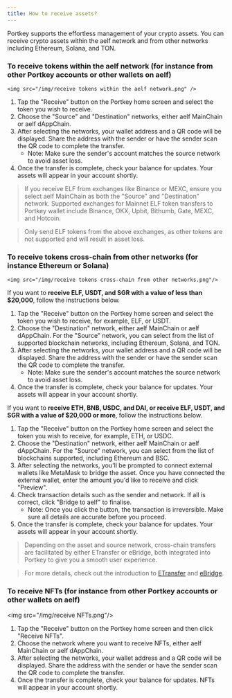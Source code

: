 ```yaml
---
title: How to receive assets?
---
```


Portkey supports the effortless management of your crypto assets. You can receive crypto assets within the aelf network and from other networks including Ethereum, Solana, and TON.

### To receive tokens within the aelf network (for instance from other Portkey accounts or other wallets on aelf)

`<img src="/img/receive tokens within the aelf network.png" />`

1. Tap the "Receive" button on the Portkey home screen and select the token you wish to receive.
2. Choose the "Source" and "Destination" networks, either aelf MainChain or aelf dAppChain.
3. After selecting the networks, your wallet address and a QR code will be displayed. Share the address with the sender or have the sender scan the QR code to complete the transfer.
   * Note: Make sure the sender's account matches the source network to avoid asset loss.
4. Once the transfer is complete, check your balance for updates. Your assets will appear in your account shortly.

> If you receive ELF from exchanges like Binance or MEXC, ensure you select aelf MainChain as both the "Source" and "Destination" network. Supported exchanges for Mainnet ELF token transfers to Portkey wallet include Binance, OKX, Upbit, Bithumb, Gate, MEXC, and Hotcoin.

> Only send ELF tokens from the above exchanges, as other tokens are not supported and will result in asset loss.

### To receive tokens cross-chain from other networks (for instance Ethereum or Solana)

`<img src="/img/receive tokens cross-chain from other networks.png"/>`

If you want to **receive ELF, USDT, and SGR with a value of less than $20,000**, follow the instructions below.

1. Tap the "Receive" button on the Portkey home screen and select the token you wish to receive, for example, ELF, or USDT.
2. Choose the "Destination" network, either aelf MainChain or aelf dAppChain. For the "Source" network, you can select from the list of supported blockchain networks, including Ethereum, Solana, and TON.
3. After selecting the networks, your wallet address and a QR code will be displayed. Share the address with the sender or have the sender scan the QR code to complete the transfer.
   * Note: Make sure the sender's account matches the source network to avoid asset loss.
4. Once the transfer is complete, check your balance for updates. Your assets will appear in your account shortly.

If you want to **receive ETH, BNB, USDC, and DAI, or receive ELF, USDT, and SGR with a value of $20,000 or more**, follow the instructions below.

1. Tap the "Receive" button on the Portkey home screen and select the token you wish to receive, for example, ETH, or USDC.
2. Choose the "Destination" network, either aelf MainChain or aelf dAppChain. For the "Source" network, you can select from the list of blockchains supported, including Ethereum and BSC.
3. After selecting the networks, you'll be prompted to connect external wallets like MetaMask to bridge the asset. Once you have connected the external wallet, enter the amount you'd like to receive and click "Preview".
4. Check transaction details such as the sender and network. If all is correct, click "Bridge to aelf" to finalise.
   * Note: Once you click the button, the transaction is irreversible. Make sure all details are accurate before you proceed.
5. Once the transfer is complete, check your balance for updates. Your assets will appear in your account shortly.

> Depending on the asset and source network, cross-chain transfers are facilitated by either ETransfer or eBridge, both integrated into Portkey to give you a smooth user experience.

> For more details, check out the introduction to [ETransfer](/docs/What-is-ETransfer-and-how-does-it-facilitate-cross-chain-transfers-in-Portkey "") and [eBridge](/docs/What-is-eBridge-and-how-does-it-facilitate-cross-chain-transfers-in-Portkey "").

### To receive NFTs (for instance from other Portkey accounts or other wallets on aelf)

\<img src="/img/receive NFTs.png"/>

1. Tap the "Receive" button on the Portkey home screen and then click "Receive NFTs".
2. Choose the network where you want to receive NFTs, either aelf MainChain or aelf dAppChain.
3. After selecting the networks, your wallet address and a QR code will be displayed. Share the address with the sender or have the sender scan the QR code to complete the transfer.
4. Once the transfer is complete, check your balance for updates. NFTs will appear in your account shortly.
